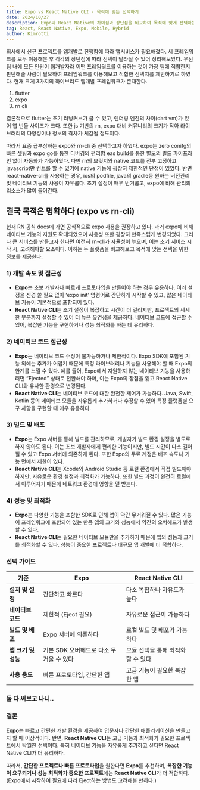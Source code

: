 ```yaml
---
title: Expo vs React Native CLI - 목적에 맞는 선택하기
date: 2024/10/27
description: Expo와 React Native의 차이점과 장단점을 비교하여 목적에 맞게 선택하는 방법을 알아보자.
tag: React, React Native, Expo, Mobile, Hybrid
author: Kimrotti
---
```


회사에서 신규 프로젝트를 앱개발로 진행함에 따라 앱서비스가 필요해졌다. 세 프레임워크를 모두 이용해본 후 각각의 장단점에 따라 선택이 달라질 수 있어 정리해보았다. 우선 팀 내에 모든 인원이 웹개발자라 어떤 프레임워크를 이용하는 것이 가장 팀에 적합한지 판단해줄 사람이 필요하여 프레임워크를 이용해보고 적합한 선택지를 제안하기로 하였다. 현재 크게 3가지의 하이브리드 앱개발 프레임워크가 존재한다.

1. flutter
2. expo
3. rn cli

결론적으로 flutter는 초기 러닝커브가 클 수 있고, 렌더링 엔진의 차이(dart vm)가 있어 앱 번들 사이즈가 크다. 또한 js 기반의 rn, expo 대비 커뮤니티의 크기가 작아 라이브러리의 다양성이나 정보의 격차가 체감될 정도이다.

따라서 요즘 급부상하는 expo와 rn-cli 중 선택하고자 하였다. expo는  zero conifg의 빠른 셋팅과 expo go를 통한 디버깅의 편리함 eas build를 통한 별도의 빌드 파이프라인 없이 자동화가 가능하였다. 다만 rn의 브릿지와 native 코드를 전부 고정하고 javascript만 컨트롤 할 수 있기에 native 기능에 굉장히 제한적인 단점이 있었다.  반면 react-native-cli를 사용하는 경우, ios의 podfile, java의 gradle등 원하는 버전관리 및 네이티브 기능의 사용이 자유롭다. 초기 설정이 매우 번거롭고, expo에 비해 관리의 리소스가 많이 들어간다.

## 결국 목적은 명확하다 (expo vs rn-cli)

현재 RN 공식 docs에 가면 공식적으로 expo 사용을 권장하고 있다. 과거 expo에 비해 네이티브 기능의 지원도 확대되었으며 사용성 또한 굉장히 만족스럽게 변경되었다. 그러나 큰 서비스를 만들고자 한다면 여전히 rn-cli가 자율성이 높으며, 이는 초기 서비스 시작 시, 고려해야할 요소이다. 이하는 두 플랫폼을 비교해보고 목적에 맞는 선택을 위한 정보를 제공한다.

### 1) 개발 속도 및 접근성

- **Expo**는 초보 개발자나 빠르게 프로토타입을 만들어야 하는 경우 유용하다. 여러 설정을 신경 쓸 필요 없이 ‘expo init’ 명령어로 간단하게 시작할 수 있고, 많은 네이티브 기능이 기본적으로 포함되어 있다.
- **React Native CLI**는 초기 설정이 복잡하고 시간이 더 걸리지만, 프로젝트의 세세한 부분까지 설정할 수 있어 더 높은 유연성을 제공하다. 네이티브 코드에 접근할 수 있어, 복잡한 기능을 구현하거나 성능 최적화를 하는 데 유리하다.

### 2) 네이티브 코드 접근성

- **Expo**는 네이티브 코드 수정이 불가능하거나 제한적이다. Expo SDK에 포함된 기능 외에는 추가가 어렵기 때문에 특정 라이브러리나 기능을 사용해야 할 때 Expo의 한계를 느낄 수 있다. 예를 들어, Expo에서 지원하지 않는 네이티브 기능을 사용하려면 “Ejected” 상태로 전환해야 하며, 이는 Expo의 장점을 잃고 React Native CLI와 유사한 환경으로 변경된다.
- **React Native CLI**는 네이티브 코드에 대한 완전한 제어가 가능하다. Java, Swift, Kotlin 등의 네이티브 모듈을 자유롭게 추가하거나 수정할 수 있어 특정 플랫폼별 요구 사항을 구현할 때 매우 유용하다.

### 3) 빌드 및 배포

- **Expo**는 Expo 서버를 통해 빌드를 관리하므로, 개발자가 빌드 환경 설정을 별도로 하지 않아도 된다. 이는 초보 개발자에게 편리한 기능이지만, 빌드 시간이 다소 길어질 수 있고 Expo 서버에 의존하게 된다. 또한 Expo의 무료 계정은 배포 속도나 기능 면에서 제한이 있다.
- **React Native CLI**는 Xcode와 Android Studio 등 로컬 환경에서 직접 빌드해야 하지만, 자유로운 환경 설정과 최적화가 가능하다. 또한 빌드 과정이 완전히 로컬에서 이루어지기 때문에 네트워크 환경에 영향을 덜 받는다.

### 4) 성능 및 최적화

- **Expo**는 다양한 기능을 포함한 SDK로 인해 앱이 약간 무거워질 수 있다. 많은 기능이 프레임워크에 포함되어 있는 만큼 앱의 크기와 성능에서 약간의 오버헤드가 발생할 수 있다.
- **React Native CLI**는 필요한 네이티브 모듈만을 추가하기 때문에 앱의 성능과 크기를 최적화할 수 있다. 성능이 중요한 프로젝트나 대규모 앱 개발에 더 적합하다.

### 선택 가이드

| 기준 | Expo | React Native CLI |
| --- | --- | --- |
| **설치 및 설정** | 간단하고 빠르다 | 다소 복잡하나 자유도가 높다 |
| **네이티브 코드** | 제한적 (Eject 필요) | 자유로운 접근이 가능하다 |
| **빌드 및 배포** | Expo 서버에 의존하다 | 로컬 빌드 및 배포가 가능하다 |
| **앱 크기 및 성능** | 기본 SDK 오버헤드로 다소 무거울 수 있다 | 모듈 선택을 통해 최적화할 수 있다 |
| **사용 용도** | 빠른 프로토타입, 간단한 앱 | 고급 기능이 필요한 복잡한 앱 |

### 둘 다 써보고 나니..

### 결론

**Expo**는 빠르고 간편한 개발 환경을 제공하여 입문자나 간단한 애플리케이션을 만들고자 할 때 이상적이다. 반면, **React Native CLI**는 고급 기능과 최적화가 필요한 프로젝트에서 탁월한 선택이다. 특히 네이티브 기능을 자유롭게 추가하고 싶다면 React Native CLI가 더 유리하다.

따라서, **간단한 프로젝트나 빠른 프로토타입**을 원한다면 **Expo**를 추천하며, **복잡한 기능이 요구되거나 성능 최적화가 중요한 프로젝트**에는 **React Native CLI**가 더 적합하다. (Expo에서 시작하여 필요에 따라 Eject하는 방법도 고려해볼 만하다.)